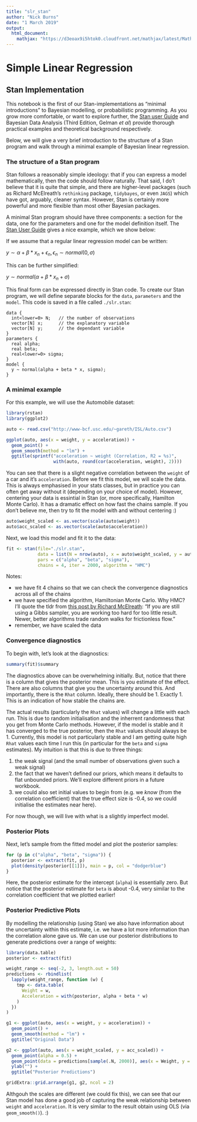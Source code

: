 ```yaml
---
title: "slr_stan"
author: "Nick Burns"
date: "1 March 2019"
output:
  html_document:
    mathjax: "https://d3eoax9i5htok0.cloudfront.net/mathjax/latest/MathJax.js?config=TeX-AMS-MML_HTMLorMML"
---
```


# Simple Linear Regression  
## Stan Implementation  

This notebook is the first of our Stan-implementations as "minimal introductions" to Bayesian modelling, or probabilistic programming. As you grow more comfortable, or want to explore further, the [Stan user Guide](https://mc-stan.org/users/documentation/) and Bayesian Data Analysis (Third Edition, Gelman *et al*) provide thorough practical examples and theoretical background respectively.

Below, we will give a very brief introduction to the structure of a Stan program and walk through a minimal example of Bayesian linear regression.

### The structure of a Stan program  

Stan follows a reasonably simple ideology: that if you can express a model mathematically, then the code should follow naturally. That said, I do't believe that it is quite that simple, and there are higher-level packages (such as Richard McElreath's `rethinking` package, `tidybayes`, or even `JAGS`) which have got, arguably, cleaner syntax. However, Stan is certainly more powerful and more flexible than most other Bayesian packages. 

A minimal Stan program should have three components: a section for the data, one for the parameters and one for the model definition itself. The [Stan User Guide](https://mc-stan.org/docs/2_18/stan-users-guide/linear-regression.html) gives a nice example, which we show below:

If we assume that a regular linear regression model can be written:

$y \sim \alpha + \beta * x_n + \epsilon_n,  \epsilon_n \sim normal(0, \sigma)$

This can be further simplified:


$y \sim normal(\alpha + \beta * x_n + \sigma)$


This final form can be expressed directly in Stan code. To create our Stan program, we will define separate blocks for the `data`, `parameters` and the `model`. This code is saved in a file called `./slr.stan`:

```
data {
  int<lower=0> N;   // the number of observations
  vector[N] x;      // the explanatory variable
  vector[N] y;      // the dependant variable
}
parameters {
  real alpha;
  real beta;
  real<lower=0> sigma;
}
model {
  y ~ normal(alpha + beta * x, sigma);
}
```

### A minimal example  

For this example, we will use the Automobile dataset:

```r
library(rstan)
library(ggplot2)

auto <- read.csv("http://www-bcf.usc.edu/~gareth/ISL/Auto.csv")

ggplot(auto, aes(x = weight, y = acceleration)) +
  geom_point() +
  geom_smooth(method = "lm") +
  ggtitle(sprintf("acceleration ~ weight (Correlation, R2 = %s)", 
                  with(auto, round(cor(acceleration, weight), 2))))
```

You can see that there is a slight negative correlation between the `weight` of a car and it's `acceleration`. Before we fit this model, we will scale the data. This is always emphasised in your stats classes, but in practice you can often get away without it (depending on your choice of model). However, centering your data is essintial in Stan (or, more specifically, Hamilton Monte Carlo). It has a dramatic effect on how fast the chains sample. If you don't believe me, then try to fit the model with and without centering :) 

```r
auto$weight_scaled <- as.vector(scale(auto$weight))
auto$acc_scaled <- as.vector(scale(auto$acceleration))
```

Next, we load this model and fit it to the data:

```r
fit <- stan(file="./slr.stan",
            data = list(N = nrow(auto), x = auto$weight_scaled, y = auto$acc_scaled),
            pars = c("alpha", "beta", "sigma"),
            chains = 4, iter = 2000, algorithm = "HMC")
```


Notes:   

  - we have fit 4 chains so that we can check the convergence diagnostics across all of the chains  
  - we have specified the algorithm, Hamiltonian Monte Carlo. Why HMC? I'll quote the tldr from  [this post by Richard McElreath](http://elevanth.org/blog/2017/11/28/build-a-better-markov-chain/): "If you are still using a Gibbs sampler, you are working too hard for too little result. Newer, better algorithms trade random walks for frictionless flow."  
  - remember, we have scaled the data  

### Convergence diagnostics  

To begin with, let's look at the diagnostics:

```r
summary(fit)$summary
```

The diagnostics above can be overwhelming initially. But, notice that there is a column that gives the posterior mean. This is you estimate of the effect. There are also columns that give you the uncertainty around this. And importantly, there is the `Rhat` column. Ideally, there should be 1. Exactly 1. This is an indication of how stable the chains are. 

The actual results (particularly the `Rhat` values) will change a little with each run. This is due to random initialisation and the inherrent randomness that you get from Monte Carlo methods. However, if the model is stable and it has converged to the true posterior, then the `Rhat` values should always be 1. Currently, this model is not particularly stable and I am getting quite high `Rhat` values each time I run this (in particular for the `beta` and `sigma` estimates). My intuition is that this is due to three things:   

  1. the weak signal (and the small number of observations given such a weak signal)   
  2. the fact that we haven't defined our priors, which means it defaults to flat unbounded priors. We'll explore different priors in a future workbook.  
  3. we could also set initial values to begin from (e.g. we *know* (from the correlation coefficient) that the true effect size is -0.4, so we could initialise the estimates near here).  
  
For now though, we will live with what is a slightly imperfect model.

### Posterior Plots  

Next, let's sample from the fitted model and plot the posterior samples:

```r
for (p in c("alpha", "beta", "sigma")) {
  posterior <- extract(fit, p)
  plot(density(posterior[[1]]), main = p, col = "dodgerblue")
}
```

Here, the posterior estimate for the intercept (`alpha`) is essentially zero. But notice that the posterior estimate for `beta` is about -0.4, very similar to the correlation coefficient that we plotted earlier! 

### Posterior Predictive Plots  

By modelling the relationship (using Stan) we also have information about the uncertainty within this estimate, i.e. we have a lot more information than the correlation alone gave us. We can use our posterior distributions to generate predictions over a range of weights:  

```r
library(data.table)
posterior <- extract(fit)

weight_range <- seq(-2, 3, length.out = 50)
predictions <- rbindlist(
  lapply(weight_range, function (w) {
    tmp <- data.table(
      Weight = w,
      Acceleration = with(posterior, alpha + beta * w)
    )
  })
)

g1 <- ggplot(auto, aes(x = weight, y = acceleration)) +
  geom_point() +
  geom_smooth(method = "lm") +
  ggtitle("Original Data")

g2 <- ggplot(auto, aes(x = weight_scaled, y = acc_scaled)) +
  geom_point(alpha = 0.5) +
  geom_point(data = predictions[sample(.N, 2000)], aes(x = Weight, y = Acceleration), colour = "dodgerblue", alpha = 0.1) +
  ylab("") +
  ggtitle("Posterior Predictions")

gridExtra::grid.arrange(g1, g2, ncol = 2)
```

Althgouh the scales are different (we could fix this), we can see that our Stan model has done a good job of capturing the weak relationship between `weight` and `acceleration`. It is very similar to the result obtain using OLS (via `geom_smooth()`). :)